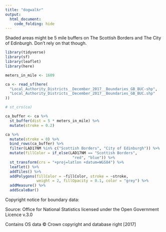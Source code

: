 ```yaml
---
title: "dogwalkr"
output:
  html_document:
    code_folding: hide
---
```


Shaded areas might be 5 mile buffers on The Scottish Borders and The City of Edinburgh. Don't rely on that though.

```r
library(tidyverse)
library(sf)
library(leaflet)
library(here)

meters_in_mile <- 1609

ca <- read_sf(here(
  "Local_Authority_Districts__December_2017__Boundaries_GB_BUC-shp",
  "Local_Authority_Districts__December_2017__Boundaries_GB_BUC.shp"
))

# st_crs(ca)

ca_buffer <- ca %>%
  st_buffer(dist = 5 * meters_in_mile) %>% 
  mutate(stroke = 0.2)

ca %>% 
  mutate(stroke = 0) %>% 
  bind_rows(ca_buffer) %>% 
  filter(LAD17NM %in% c("Scottish Borders", "City of Edinburgh")) %>%
  mutate(fillColor = if_else(LAD17NM == "Scottish Borders",
                              "red", "blue")) %>% 
  st_transform(crs = "+proj=latlon +datum=WGS84") %>%
  leaflet() %>%
  addTiles() %>%
  addPolygons(fillColor = ~fillColor, stroke = ~stroke,
              weight = 2, fillOpacity = 0.1, color = "grey") %>%
  addMeasure() %>%
  addScaleBar()
```

Copyright notice for boundary data:

Source: Office for National Statistics licensed under the Open Government Licence v.3.0

Contains OS data © Crown copyright and database right [2017]
